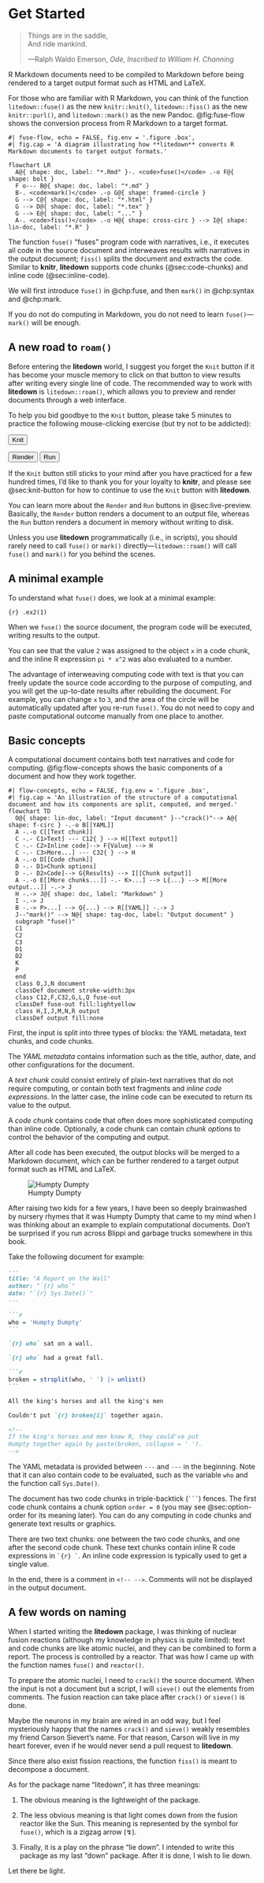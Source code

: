 # Get Started {#chp:start}

::: epigraph
> Things are in the saddle,\
> And ride mankind.
>
> ---Ralph Waldo Emerson, *Ode, Inscribed to William H. Channing*
:::

R Markdown documents need to be compiled to Markdown before being rendered to a
target output format such as HTML and LaTeX.

For those who are familiar with R Markdown, you can think of the function
`litedown::fuse()` as the new `knitr::knit()`, `litedown::fiss()` as the new
`knitr::purl()`, and `litedown::mark()` as the new Pandoc. @fig:fuse-flow shows
the conversion process from R Markdown to a target format.

```mermaid
#| fuse-flow, echo = FALSE, fig.env = '.figure .box',
#| fig.cap = 'A diagram illustrating how **litedown** converts R Markdown documents to target output formats.'

flowchart LR
  A@{ shape: doc, label: "*.Rmd" }-. <code>fuse()</code> .-o F@{ shape: bolt }
  F o--- B@{ shape: doc, label: "*.md" }
  B-. <code>mark()</code> .-o G@{ shape: framed-circle }
  G --> C@{ shape: doc, label: "*.html" }
  G --> D@{ shape: doc, label: "*.tex" }
  G --> E@{ shape: doc, label: "..." }
  A-. <code>fiss()</code> .-o H@{ shape: cross-circ } --> I@{ shape: lin-doc, label: "*.R" }
```

The function `fuse()` "fuses" program code with narratives, i.e., it executes
all code in the source document and interweaves results with narratives in the
output document; `fiss()` splits the document and extracts the code. Similar to
**knitr**, **litedown** supports code chunks (@sec:code-chunks) and inline code
(@sec:inline-code).

We will first introduce `fuse()` in @chp:fuse, and then `mark()` in @chp:syntax
and @chp:mark.

::: callout-tip
If you do not do computing in Markdown, you do not need to learn
`fuse()`---`mark()` will be enough.
:::

## A new road to `roam()`

Before entering the **litedown** world, I suggest you forget the `Knit` button
if it has become your muscle memory to click on that button to view results
after writing every single line of code. The recommended way to work with
**litedown** is `litedown::roam()`, which allows you to preview and render
documents through a web interface.

To help you bid goodbye to the `Knit` button, please take 5 minutes to practice
the following mouse-clicking exercise (but try not to be addicted):

::: new-road
```{=html}
<p><button class="old-knit">Knit</button></p>
<p><button class="new-fuse">Render</button> <button class="new-fuse new-preview">Run</button></p>
```
:::

If the `Knit` button still sticks to your mind after you have practiced for a
few hundred times, I'd like to thank you for your loyalty to **knitr**, and
please see @sec:knit-button for how to continue to use the `Knit` button with
**litedown**.

You can learn more about the `Render` and `Run` buttons in @sec:live-preview.
Basically, the `Render` button renders a document to an output file, whereas the
`Run` button renders a document in memory without writing to disk.

::: callout-tip
Unless you use **litedown** programmatically (i.e., in scripts), you should
rarely need to call `fuse()` or `mark()` directly---`litedown::roam()` will call
`fuse()` and `mark()` for you behind the scenes.
:::

## A minimal example

To understand what `fuse()` does, we look at a minimal example:

`{r} .ex2(1)`

When we `fuse()` the source document, the program code will be executed, writing
results to the output.

You can see that the value `2` was assigned to the object `x` in a code chunk,
and the inline R expression `pi * x^2` was also evaluated to a number.

The advantage of interweaving computing code with text is that you can freely
update the source code according to the purpose of computing, and you will get
the up-to-date results after rebuilding the document. For example, you can
change `x` to `3`, and the area of the circle will be automatically updated
after you re-run `fuse()`. You do not need to copy and paste computational
outcome manually from one place to another.

## Basic concepts

A computational document contains both text narratives and code for computing.
@fig:flow-concepts shows the basic components of a document and how they work
together.

```mermaid
#| flow-concepts, echo = FALSE, fig.env = '.figure .box',
#| fig.cap = 'An illustration of the structure of a computational document and how its components are split, computed, and merged.'
flowchart TD
  O@{ shape: lin-doc, label: "Input document" }--"crack()"--> A@{ shape: f-circ } -.-o B[[YAML]]
  A -.-o C[[Text chunk]]
  C -.- C1>Text] --- C12{ } --> H[[Text output]]
  C -.- C2>Inline code]--> F{Value} --> H
  C -.- C3>More...] --- C32{ } --> H
  A -.-o D[[Code chunk]]
  D -.- D1>Chunk options]
  D -.- D2>Code]--> G{Results} --> I[[Chunk output]]
  A -.-o E[[More chunks...]] -.- K>...] --> L{...} --> M[[More output...]] -.-> J
  H -.-> J@{ shape: doc, label: "Markdown" }
  I -.-> J
  B -.-> P>...] --> Q{...} --> R[[YAML]] -.-> J
  J--"mark()" --> N@{ shape: tag-doc, label: "Output document" }
  subgraph "fuse()"
  C1
  C2
  C3
  D1
  D2
  K
  P
  end
  class O,J,N document
  classDef document stroke-width:3px
  class C12,F,C32,G,L,Q fuse-out
  classDef fuse-out fill:lightyellow
  class H,I,J,M,N,R output
  classDef output fill:none
```

First, the input is split into three types of blocks: the YAML metadata, text
chunks, and code chunks.

The *YAML metadata* contains information such as the title, author, date, and
other configurations for the document.

A *text chunk* could consist entirely of plain-text narratives that do not
require computing, or contain both text fragments and *inline code expressions*.
In the latter case, the inline code can be executed to return its value to the
output.

A *code chunk* contains code that often does more sophisticated computing than
inline code. Optionally, a code chunk can contain *chunk options* to control the
behavior of the computing and output.

After all code has been executed, the output blocks will be merged to a Markdown
document, which can be further rendered to a target output format such as HTML
and LaTeX.

:::: {.figure .box}
![Humpty
Dumpty](https://upload.wikimedia.org/wikipedia/commons/b/b2/Humpty_Dumpty_1_-_WW_Denslow_-_Project_Gutenberg_etext_18546.jpg)

::: caption
[ ](#@fig:humpty-dumpty) After raising two kids for a few years, I have been so
deeply brainwashed by nursery rhymes that it was Humpty Dumpty that came to my
mind when I was thinking about an example to explain computational documents.
Don't be surprised if you run across Blippi and garbage trucks somewhere in this
book.
:::
::::

Take the following document for example:

```` .md
---
title: "A Report on the Wall"
author: "`{r} who`"
date: "`{r} Sys.Date()`"
---

```r
who = 'Humpty Dumpty'
```

`{r} who` sat on a wall.

`{r} who` had a great fall.

```r
broken = strsplit(who, ' ') |> unlist()
```

All the king's horses and all the king's men

Couldn't put `{r} broken[1]` together again.

<!--
If the king's horses and men knew R, they could've put
Humpty together again by paste(broken, collapse = ' ').
-->
````

The YAML metadata is provided between `---` and `---` in the beginning. Note
that it can also contain code to be evaluated, such as the variable `who` and
the function call `Sys.Date()`.

The document has two code chunks in triple-backtick (```` ``` ````) fences. The
first code chunk contains a chunk option `order = 0` (you may see
@sec:option-order for its meaning later). You can do any computing in code
chunks and generate text results or graphics.

There are two text chunks: one between the two code chunks, and one after the
second code chunk. These text chunks contain inline R code expressions in
`` `{r} ` ``. An inline code expression is typically used to get a single value.

In the end, there is a comment in `<!-- -->`. Comments will not be displayed in
the output document.

## A few words on naming

When I started writing the **litedown** package, I was thinking of nuclear
fusion reactions (although my knowledge in physics is quite limited): text and
code chunks are like atomic nuclei, and they can be combined to form a report.
The process is controlled by a reactor. That was how I came up with the function
names `fuse()` and `reactor()`.

To prepare the atomic nuclei, I need to `crack()` the source document. When the
input is not a document but a script, I will `sieve()` out the elements from
comments. The fusion reaction can take place after `crack()` or `sieve()` is
done.

Maybe the neurons in my brain are wired in an odd way, but I feel mysteriously
happy that the names `crack()` and `sieve()` weakly resembles my friend Carson
Sievert's name. For that reason, Carson will live in my heart forever, even if
he would never send a pull request to **litedown**.

Since there also exist fission reactions, the function `fiss()` is meant to
decompose a document.

As for the package name "litedown", it has three meanings:

1.  The obvious meaning is the lightweight of the package.

2.  The less obvious meaning is that light comes down from the fusion reactor
    like the Sun. This meaning is represented by the symbol for `fuse()`, which
    is a zigzag arrow (↯).

3.  Finally, it is a play on the phrase "lie down". I intended to write this
    package as my last "down" package. After it is done, I wish to lie down.

Let there be light.
